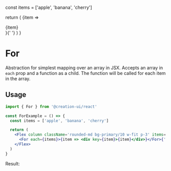 
  const items = ['apple', 'banana', 'cherry']

return (
<Flex column className='rounded-md bg-primary/10 w-fit p-3' items='center'>
<For each={items}>{item => <div key={item}>{item}</div>}</For>{' '}
</Flex>
)
}

# For

Abstraction for simplest mapping over an array in JSX. Accepts an array in `each` prop and a function as a child. The function will be called for each item in the array.

## Usage

```jsx
import { For } from '@creation-ui/react'

const ForExample = () => {
  const items = ['apple', 'banana', 'cherry']

  return (
    <Flex column className='rounded-md bg-primary/10 w-fit p-3' items='center'>
      <For each={items}>{item => <div key={item}>{item}</div>}</For>{' '}
    </Flex>
  )
}
```

Result:

<ForExample />
